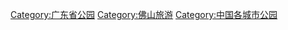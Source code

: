 [[Category:广东省公园|Category:广东省公园]]
[[Category:佛山旅游|Category:佛山旅游]]
[[Category:中国各城市公园|Category:中国各城市公园]]